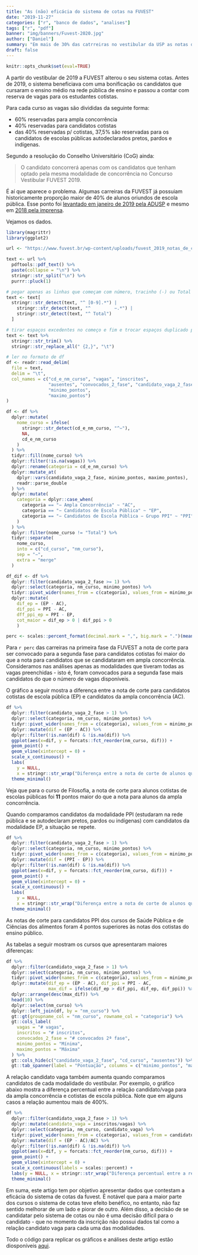 ```yaml
---
title: "As (não) eficácia do sistema de cotas na FUVEST"
date: "2019-11-27"
categories: ["r", "banco de dados", "analises"]
tags: ["r", "pdf"]
banner: "img/banners/Fuvest-2020.jpg"
author: ["Daniel"]
summary: "Em mais de 30% das catrreiras no vestibular da USP as notas de corte para candidatos da escola pública são maiores do que as notas de corte para candidatos da ampla concorrência."
draft: false
---
```


```r
knitr::opts_chunk$set(eval=TRUE)
```

A partir do vestibular de 2019 a FUVEST alterou o seu sistema cotas. Antes de 2019,
o sistema beneficiava com uma bonificação os candidatos que cursaram o ensino médio 
na rede pública de ensino e passou a contar com reserva de vagas para os estudantes
cotistas.

Para cada curso as vagas são divididas da seguinte forma: 

- 60% reservadas para ampla concorrência
- 40% reservadas para candidatos cotistas
- das 40% reservadas p/ cotistas, 37,5% são reservadas para os candidatos de escolas 
públicas autodeclarados pretos, pardos e indígenas.

Segundo a resolução do Conselho Universitário (CoG) ainda:

> O candidato concorrerá apenas com os candidatos que tenham optado pela mesma modalidade 
de concorrência no Concurso Vestibular FUVEST 2019.

É aí que aparece o problema. Algumas carreiras da FUVEST já possuiam historicamente
proporção maior de 40% de alunos oriundos de escola pública. Esse ponto foi 
[levantado em janeiro de 2019 pela ADUSP](https://www.adusp.org.br/index.php/defesauniv/3206-opiniao-armadilhas-comprometem-o-sistema-de-cotas-adotado-pela-usp) e mesmo em [2018 pela imprensa](https://diaonline.com.br/2018/11/25/cotista-tera-tarefa-mais-complicada-na-fuvest/?utm_source=Estad%C3%A3o+Conte%C3%BAdo&utm_campaign=diaonline-author).

Vejamos os dados. 

```r
library(magrittr)
library(ggplot2)

url <- "https://www.fuvest.br/wp-content/uploads/fuvest_2019_notas_de_corte-1.pdf"

text <- url %>% 
  pdftools::pdf_text() %>% 
  paste(collapse = "\n") %>% 
  stringr::str_split("\n") %>% 
  purrr::pluck(1)

# pegar apenas as linhas que começam com número, tracinho (-) ou Total
text <- text[
  stringr::str_detect(text, "^ [0-9].*") | 
    stringr::str_detect(text, "^         −.*") |
    stringr::str_detect(text, "^ Total")
  ]

# tirar espaços excedentes no começo e fim e trocar espaços duplicado por tab
text <- text %>% 
  stringr::str_trim() %>% 
  stringr::str_replace_all(" {2,}", "\t")

# ler no formato de df
df <- readr::read_delim(
  file = text, 
  delim = "\t", 
  col_names = c("cd_e_nm_curso", "vagas", "inscritos", 
                "ausentes", "convocados_2_fase", "candidato_vaga_2_fase",
                "minimo_pontos",
                "maximo_pontos")
)

df <- df %>% 
  dplyr::mutate(
    nome_curso = ifelse(
      stringr::str_detect(cd_e_nm_curso, "^−"),
      NA,
      cd_e_nm_curso
    )
  ) %>% 
  tidyr::fill(nome_curso) %>% 
  dplyr::filter(!is.na(vagas)) %>% 
  dplyr::rename(categoria = cd_e_nm_curso) %>% 
  dplyr::mutate_at(
    dplyr::vars(candidato_vaga_2_fase, minimo_pontos, maximo_pontos),
    readr::parse_double
  ) %>% 
  dplyr::mutate(
    categoria = dplyr::case_when(
      categoria == "− Ampla Concorrência" ~ "AC",
      categoria == "− Candidatos de Escola Pública" ~ "EP",
      categoria == "− Candidatos de Escola Pública − Grupo PPI" ~ "PPI"
    )
  ) %>% 
  dplyr::filter(nome_curso != "Total") %>% 
  tidyr::separate(
    nome_curso, 
    into = c("cd_curso", "nm_curso"), 
    sep = "−", 
    extra = "merge"
  )
```


```r
df_dif <- df %>% 
  dplyr::filter(candidato_vaga_2_fase >= 1) %>% 
  dplyr::select(categoria, nm_curso, minimo_pontos) %>% 
  tidyr::pivot_wider(names_from = c(categoria), values_from = minimo_pontos) %>% 
  dplyr::mutate(
    dif_ep = (EP - AC), 
    dif_ppi = PPI - AC,
    dff_ppi_ep = PPI - EP,
    cot_maior = dif_ep > 0 | dif_ppi > 0
    )

perc <- scales::percent_format(decimal.mark = ",", big.mark = ".")(mean(df_dif$cot_maior, na.rm = TRUE))
```

Para `r perc` das carreiras na primeira fase da FUVEST a nota de corte para 
ser convocado para a segunda fase para candidatos cotistas foi maior do que a nota
para candidatos que se candidataram em ampla concorrência. Consideramos nas análises
apenas as modalidades que tiveram todas as vagas preenchidas - isto é, foram convocados
para a segunda fase mais candidatos do que o número de vagas disponíveis.

O gráfico a seguir mostra a diferença entre a nota de corte para candidatos
cotistas de escola pública (EP) e candidatos da ampla concorrência (AC).

```r
df %>% 
  dplyr::filter(candidato_vaga_2_fase > 1) %>% 
  dplyr::select(categoria, nm_curso, minimo_pontos) %>% 
  tidyr::pivot_wider(names_from = c(categoria), values_from = minimo_pontos) %>% 
  dplyr::mutate(dif = (EP - AC)) %>% 
  dplyr::filter(!is.nan(dif) & !is.na(dif)) %>% 
  ggplot(aes(x=dif, y = forcats::fct_reorder(nm_curso, dif))) +
  geom_point() +
  geom_vline(xintercept = 0) +
  scale_x_continuous() +
  labs(
    y = NULL, 
    x = stringr::str_wrap("Diferença entre a nota de corte de alunos que se candidataram como EP e que se candidataram em AC.", 50)) +
  theme_minimal()
```

Veja que para o curso de Filosofia, a nota de corte para alunos cotistas de escolas
públicas foi **11** pontos maior do que a nota para alunos da ampla concorrência.

Quando comparamos candidatos da modalidade PPI (estudaram na rede pública e se autodeclaram
pretos, pardos ou indígenas) com candidatos da modalidade EP, a situação se repete.

```r
df %>% 
  dplyr::filter(candidato_vaga_2_fase > 1) %>% 
  dplyr::select(categoria, nm_curso, minimo_pontos) %>% 
  tidyr::pivot_wider(names_from = c(categoria), values_from = minimo_pontos) %>% 
  dplyr::mutate(dif = (PPI - EP)) %>% 
  dplyr::filter(!is.nan(dif) & !is.na(dif)) %>% 
  ggplot(aes(x=dif, y = forcats::fct_reorder(nm_curso, dif))) +
  geom_point() +
  geom_vline(xintercept = 0) +
  scale_x_continuous() +
  labs(
    y = NULL, 
    x = stringr::str_wrap("Diferença entre a nota de corte de alunos que se candidataram como PPI e que se candidataram em EP.", 50)) +
  theme_minimal()
```

As notas de corte para candidatos PPI dos cursos de Saúde Pública e de Ciências dos alimentos
foram 4 pontos superiores às notas dos cotistas do ensino público.

As tabelas a seguir mostram os cursos que apresentaram maiores diferenças:

```r
df %>% 
  dplyr::filter(candidato_vaga_2_fase > 1) %>% 
  dplyr::select(categoria, nm_curso, minimo_pontos) %>% 
  tidyr::pivot_wider(names_from = c(categoria), values_from = minimo_pontos) %>% 
  dplyr::mutate(dif_ep = (EP - AC), dif_ppi = PPI - AC, 
                max_dif = ifelse(dif_ep > dif_ppi, dif_ep, dif_ppi)) %>% 
  dplyr::arrange(desc(max_dif)) %>% 
  head(10) %>% 
  dplyr::select(nm_curso) %>% 
  dplyr::left_join(df, by = "nm_curso") %>% 
  gt::gt(groupname_col = "nm_curso", rowname_col = "categoria") %>% 
  gt::cols_label(
    vagas = "# vagas",
    inscritos = "# inscritos",
    convocados_2_fase = "# convocados 2ª fase",
    minimo_pontos = "Mínima",
    maximo_pontos = "Máxima"
  ) %>% 
  gt::cols_hide(c("candidato_vaga_2_fase", "cd_curso", "ausentes")) %>% 
  gt::tab_spanner(label = "Pontuação", columns = c("minimo_pontos", "maximo_pontos"))
```

A relação candidato vaga também aumenta quando comparamos candidatos de cada
modalidade do vestibular. Por exemplo, o gráfico abaixo mostra a diferença 
percentual entre a relação candidato/vaga para da ampla concorrência e cotistas
de escola pública. Note que em alguns casos a relação aumentou mais de 400%.

```r
df %>% 
  dplyr::filter(candidato_vaga_2_fase > 1) %>% 
  dplyr::mutate(candidato_vaga = inscritos/vagas) %>% 
  dplyr::select(categoria, nm_curso, candidato_vaga) %>% 
  tidyr::pivot_wider(names_from = c(categoria), values_from = candidato_vaga) %>% 
  dplyr::mutate(dif = (EP - AC)/AC) %>% 
  dplyr::filter(!is.nan(dif) & !is.na(dif)) %>% 
  ggplot(aes(x=dif, y = forcats::fct_reorder(nm_curso, dif))) +
  geom_point() +
  geom_vline(xintercept = 0) +
  scale_x_continuous(labels = scales::percent) +
  labs(y = NULL, x = stringr::str_wrap("Diferença percentual entre a relação candidato vaga para alunos EP e AC", 50)) +
  theme_minimal()  
```

Em suma, este artigo tem por objetivo apresentar dados que contestam a eficácia 
do sistema de cotas da fuvest. É notável que para a maior parte dos cursos o sistema
de cotas teve efeito benéfico, no entanto, não faz sentido melhorar de um lado
e piorar de outro. Além disso, a decisão de se candidatar pelo sistema de cotas
ou não é uma decisão difícil para o candidato - que no momento da inscrição não
possui dados tal como a relação candidato vaga para cada uma das modalidades.

Todo o código para replicar os gráficos e análises deste artigo estão diosponíveis
[aqui](https://github.com/curso-r/site-v2/blob/master/content/blog/2019-11-27-fuvest.Rmd).

